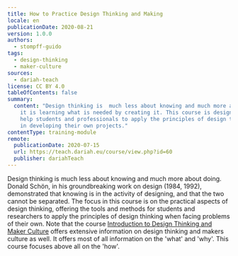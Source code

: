 ```yaml
---
title: How to Practice Design Thinking and Making
locale: en
publicationDate: 2020-08-21
version: 1.0.0
authors:
  - stompff-guido
tags:
  - design-thinking
  - maker-culture
sources:
  - dariah-teach
license: CC BY 4.0
tableOfContents: false
summary:
  content: "Design thinking is  much less about knowing and much more about doing:
    it is learning what is needed by creating it. This course is designed to
    help students and professionals to apply the principles of design thinking
    in developing their own projects."
contentType: training-module
remote:
  publicationDate: 2020-07-15
  url: https://teach.dariah.eu/course/view.php?id=60
  publisher: dariahTeach
---
```

Design thinking is much less about knowing and much more about doing. Donald Schön, in his groundbreaking work on design (1984, 1992), demonstrated that knowing is in the activity of designing, and that the two cannot be separated. The focus in this course is on the practical aspects of design thinking, offering the tools and methods for students and researchers to apply the principles of design thinking when facing problems of their own. Note that the course [Introduction to Design Thinking and Maker Culture](https://campus.dariah.eu/resource/posts/introduction-to-design-thinking-and-maker-culture) offers extensive information on design thinking and makers culture as well. It offers most of all information on the 'what' and 'why'. This course focuses above all on the 'how'.
